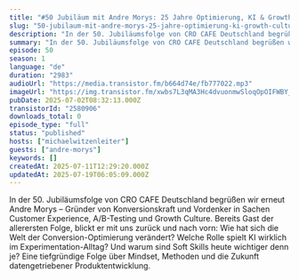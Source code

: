 ```yaml
---
title: "#50 Jubiläum mit Andre Morys: 25 Jahre Optimierung, KI & Growth Culture"
slug: "50-jubilaum-mit-andre-morys-25-jahre-optimierung-ki-growth-culture"
description: "In der 50. Jubiläumsfolge von CRO CAFE Deutschland begrüßen wir erneut Andre Morys – Gründer von Konversionskraft und Vordenker in Sachen Customer Experience, A/B-Testing und Growth Culture. Bereits Gast der allerersten Folge, blickt er mit uns zurück und nach vorn: Wie hat sich die Welt der Conversion-Optimierung verändert? Welche Rolle spielt KI wirklich im Experimentation-Alltag? Und warum sind Soft Skills heute wichtiger denn je? Eine tiefgründige Folge über Mindset, Methoden und die Zukunft datengetriebener Produktentwicklung."
summary: "In der 50. Jubiläumsfolge von CRO CAFE Deutschland begrüßen wir erneut Andre Morys – Gründer von Konversionskraft und Vordenker in Sachen Customer Experience, A/B-Testing und Growth Culture. Bereits Gast der allerersten Folge, blickt er mit uns zurück und nach vorn: Wie hat sich die Welt der Conversion-Optimierung verändert? Welche Rolle spielt KI wirklich im Experimentation-Alltag? Und warum sind Soft Skills heute wichtiger denn je? Eine tiefgründige Folge über Mindset, Methoden und die Zukunft datengetriebener Produktentwicklung."
episode: 50
season: 1
language: "de"
duration: "2983"
audioUrl: "https://media.transistor.fm/b664d74e/fb777022.mp3"
imageUrl: "https://img.transistor.fm/xwbs7L3qMA3Hc4dvuonmwSloqOpOIFWBY_ZnxuLDwzQ/rs:fill:3000:3000:1/q:60/aHR0cHM6Ly9pbWct/dXBsb2FkLXByb2R1/Y3Rpb24udHJhbnNp/c3Rvci5mbS83NjRm/MzBkNjUwNGEwYjc0/YzRhZDRkMmQ1MzBk/NTk0MC5qcGc.webp"
pubDate: 2025-07-02T08:32:13.000Z
transistorId: "2580906"
downloads_total: 0
episode_type: "full"
status: "published"
hosts: ["michaelwitzenleiter"]
guests: ["andre-morys"]
keywords: []
createdAt: 2025-07-11T12:29:20.000Z
updatedAt: 2025-07-19T06:05:09.000Z
---
```


In der 50. Jubiläumsfolge von CRO CAFE Deutschland begrüßen wir erneut Andre Morys – Gründer von Konversionskraft und Vordenker in Sachen Customer Experience, A/B-Testing und Growth Culture. Bereits Gast der allerersten Folge, blickt er mit uns zurück und nach vorn: Wie hat sich die Welt der Conversion-Optimierung verändert? Welche Rolle spielt KI wirklich im Experimentation-Alltag? Und warum sind Soft Skills heute wichtiger denn je? Eine tiefgründige Folge über Mindset, Methoden und die Zukunft datengetriebener Produktentwicklung.
